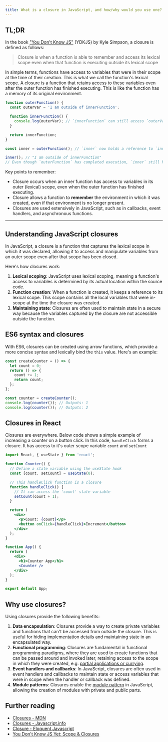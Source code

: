 ```yaml
---
title: What is a closure in JavaScript, and how/why would you use one?
---
```


## TL;DR

In the book ["You Don't Know JS"](https://github.com/getify/You-Dont-Know-JS/tree/2nd-ed/scope-closures) (YDKJS) by Kyle Simpson, a closure is defined as follows:

> Closure is when a function is able to remember and access its lexical scope even when that function is executing outside its lexical scope

In simple terms, functions have access to variables that were in their scope at the time of their creation. This is what we call the function's lexical scope. A closure is a function that retains access to these variables even after the outer function has finished executing. This is like the function has a memory of its original environment.

```js
function outerFunction() {
  const outerVar = 'I am outside of innerFunction';

  function innerFunction() {
    console.log(outerVar); // `innerFunction` can still access `outerVar`.
  }

  return innerFunction;
}

const inner = outerFunction(); // `inner` now holds a reference to `innerFunction`.

inner(); // "I am outside of innerFunction"
// Even though `outerFunction` has completed execution, `inner` still has access to variables defined inside `outerFunction`.
```

Key points to remember:

- Closure occurs when an inner function has access to variables in its outer (lexical) scope, even when the outer function has finished executing.
- Closure allows a function to **remember** the environment in which it was created, even if that environment is no longer present.
- Closures are used extensively in JavaScript, such as in callbacks, event handlers, and asynchronous functions.

---

## Understanding JavaScript closures

In JavaScript, a closure is a function that captures the lexical scope in which it was declared, allowing it to access and manipulate variables from an outer scope even after that scope has been closed.

Here's how closures work:

1. **Lexical scoping**: JavaScript uses lexical scoping, meaning a function's access to variables is determined by its actual location within the source code.
1. **Function creation**: When a function is created, it keeps a reference to its lexical scope. This scope contains all the local variables that were in-scope at the time the closure was created.
1. **Maintaining state**: Closures are often used to maintain state in a secure way because the variables captured by the closure are not accessible outside the function.

## ES6 syntax and closures

With ES6, closures can be created using arrow functions, which provide a more concise syntax and lexically bind the `this` value. Here's an example:

```js
const createCounter = () => {
  let count = 0;
  return () => {
    count += 1;
    return count;
  };
};

const counter = createCounter();
console.log(counter()); // Outputs: 1
console.log(counter()); // Outputs: 2
```

## Closures in React

Closures are everywhere. Below code shows a simple example of increasing a counter on a button click. In this code, `handleClick` forms a closure. It has access to it's outer scope variable `count` and `setCount`

```jsx
import React, { useState } from 'react';

function Counter() {
  // Define a state variable using the useState hook
  const [count, setCount] = useState(0);

  // This handleClick function is a closure
  function handleClick() {
    // It can access the 'count' state variable
    setCount(count + 1);
  }

  return (
    <div>
      <p>Count: {count}</p>
      <button onClick={handleClick}>Increment</button>
    </div>
  );
}

function App() {
  return (
    <div>
      <h1>Counter App</h1>
      <Counter />
    </div>
  );
}

export default App;
```

## Why use closures?

Using closures provide the following benefits:

1. **Data encapsulation**: Closures provide a way to create private variables and functions that can't be accessed from outside the closure. This is useful for hiding implementation details and maintaining state in an encapsulated way.
1. **Functional programming**: Closures are fundamental in functional programming paradigms, where they are used to create functions that can be passed around and invoked later, retaining access to the scope in which they were created, e.g. [partial applications or currying](https://medium.com/javascript-scene/curry-or-partial-application-8150044c78b8#.l4b6l1i3x).
1. **Event handlers and callbacks**: In JavaScript, closures are often used in event handlers and callbacks to maintain state or access variables that were in scope when the handler or callback was defined.
1. **Module patterns**: Closures enable the [module pattern](https://www.patterns.dev/vanilla/module-pattern) in JavaScript, allowing the creation of modules with private and public parts.

## Further reading

- [Closures - MDN](https://developer.mozilla.org/en-US/docs/Web/JavaScript/Closures)
- [Closures - Javascript.info](https://javascript.info/closure)
- [Closure - Eloquent Javascript](https://eloquentjavascript.net/03_functions.html)
- [You Don't Know JS Yet: Scope & Closures](https://github.com/getify/You-Dont-Know-JS/tree/2nd-ed/scope-closures)
